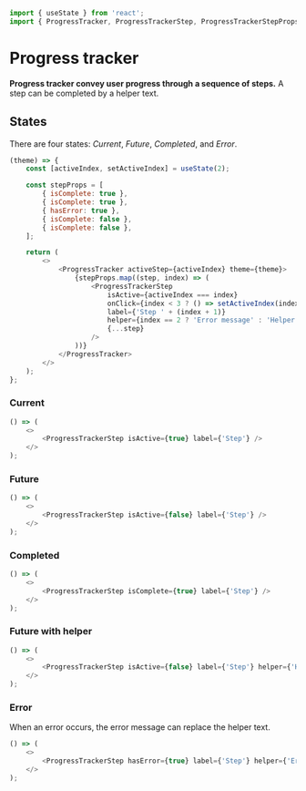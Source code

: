 ```javascript import
import { useState } from 'react';
import { ProgressTracker, ProgressTrackerStep, ProgressTrackerStepProps } from 'LumX';
```

# Progress tracker

**Progress tracker convey user progress through a sequence of steps.**
A step can be completed by a helper text.

## States

There are four states: _Current_, _Future_, _Completed_, and _Error_.

```javascript jsx disableGrid
(theme) => {
    const [activeIndex, setActiveIndex] = useState(2);

    const stepProps = [
        { isComplete: true },
        { isComplete: true },
        { hasError: true },
        { isComplete: false },
        { isComplete: false },
    ];

    return (
        <>
            <ProgressTracker activeStep={activeIndex} theme={theme}>
                {stepProps.map((step, index) => (
                    <ProgressTrackerStep
                        isActive={activeIndex === index}
                        onClick={index < 3 ? () => setActiveIndex(index) : null}
                        label={'Step ' + (index + 1)}
                        helper={index == 2 ? 'Error message' : 'Helper text' + (index + 1)}
                        {...step}
                    />
                ))}
            </ProgressTracker>
        </>
    );
};
```

### Current

```javascript jsx disableGrid
() => (
    <>
        <ProgressTrackerStep isActive={true} label={'Step'} />
    </>
);
```

### Future

```javascript jsx disableGrid
() => (
    <>
        <ProgressTrackerStep isActive={false} label={'Step'} />
    </>
);
```

### Completed

```javascript jsx disableGrid
() => (
    <>
        <ProgressTrackerStep isComplete={true} label={'Step'} />
    </>
);
```

### Future with helper

```javascript jsx disableGrid
() => (
    <>
        <ProgressTrackerStep isActive={false} label={'Step'} helper={'Helper text'} />
    </>
);
```

### Error

When an error occurs, the error message can replace the helper text.

```javascript jsx disableGrid
() => (
    <>
        <ProgressTrackerStep hasError={true} label={'Step'} helper={'Error message'} />
    </>
);
```
